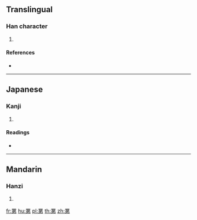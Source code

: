 {{character info/new}}
==Translingual==

===Han character===
{{Han char|rn=122|rad=网|as=07|sn=12|four=|canj=WLCNH}}

# {{defn|Han|sort=网07}}

====References====
* {{Han ref|kx=0947.450|dkj=28276|dj=1388.390|hdz=42918.020|uh=7F64|ud=32612}}

----

==Japanese==

===Kanji===
{{ja-kanji|grade=|rs=网07}}

# {{defn|lang=ja|sort=网07}}

====Readings====
* {{ja-readings|on=[[てい]] (tei), [[だい]] (dai), [[こん]] (kon)|kun=[[いさぎあみ]] (isagiami), [[あに]] (ani)|nanori=}}

----

==Mandarin==

===Hanzi===
{{cmn-hanzi|pin=[[tí]] ([[ti2]])|wg=t'i<sup>2</sup>}}

# {{defn|lang=cmn|sort=网07}}

[[fr:罤]]
[[hu:罤]]
[[pl:罤]]
[[th:罤]]
[[zh:罤]]